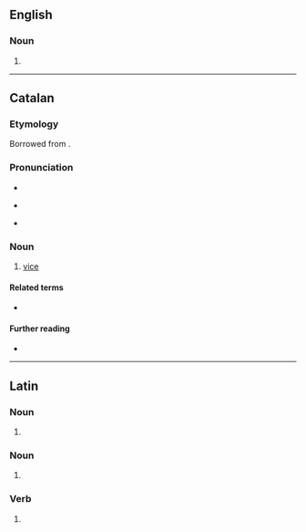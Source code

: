 {{also|viči}}
==English==

===Noun===
{{head|en|noun form}}

# {{plural of|en|vicus}}

----

==Catalan==

===Etymology===
Borrowed from {{bor|ca|la|vitium}}.

===Pronunciation===
* {{ca-IPA}}
* {{homophones|ca|bici}} {{q|Central}}
* {{rhymes|ca|isi|s=2}}

===Noun===
{{ca-noun|m}}

# [[vice]] {{gloss|bad habit}}

====Related terms====
* {{l|ca|viciós}}

====Further reading====
* {{R:IEC2}}

----

==Latin==

===Noun===
{{la-noun-form|vicī}}

# {{inflection of|la|vicis||dat|s}}

===Noun===
{{la-noun-form|vīcī}}

# {{inflection of|la|vīcus||nom//voc|p|;|gen|s}}

===Verb===
{{la-verb-form|vīcī}}

# {{inflection of|la|vincō||1|s|perf|act|indc|gloss=I have [[conquer]]ed}}